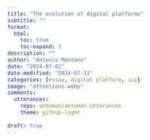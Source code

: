 ```yaml
---
title: "The evolution of digital platforms"
subtitle: ""
format:
  html:
    toc: true
    toc-expand: 3
description: ""
author: "Antonio Montano"
date: "2024-07-02"
date-modified: "2024-07-31"
categories: [essay, digital platform, 🇬🇧]
image: "attentions.webp"
comments: 
  utterances:
    repo: antomon/antomon-utterances
    theme: github-light
    
draft: true
---
```


